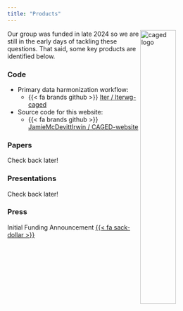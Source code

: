 ```yaml
---
title: "Products"
---
```

<img src="images/CAGED_Bison_bison_notext.png" alt="caged logo" width="40%" align= "right"/>

Our group was funded in late 2024 so we are still in the early days of tackling these questions. That said, some key products are identified below.

:::panel-tabset
### Code

- Primary data harmonization workflow:
    - {{< fa brands github >}} [lter / lterwg-caged](https://github.com/lter/lterwg-caged/tree/main)
- Source code for this website: 
    - {{< fa brands github >}} [JamieMcDevittIrwin / CAGED-website](https://github.com/JamieMcDevittIrwin/CAGED-website)

### Papers

Check back later!

### Presentations

Check back later!  

### Press 

Initial Funding Announcement [{{< fa sack-dollar >}}](https://lternet.edu/working-groups/caged/)

:::